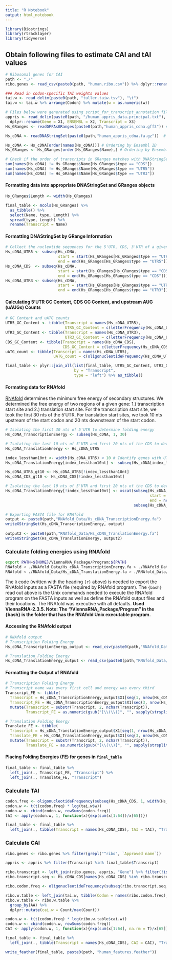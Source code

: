 ```yaml
---
title: "R Notebook"
output: html_notebook
---
```


```r
library(Biostrings)
library(rtracklayer)
library(tidyverse)
```

## Obtain following files to estimate CAI and tAI values
```r
# Ribosomal genes for CAI
path <- "./"
ribo.genes <- read_csv(paste0(path, "human.ribo.csv")) %>% dplyr::rename(Gene = `Approved symbol`) 

### Read in codon-specific TAI weights values
tai.w <- read_delim(paste0(path, "tuller.taiw.tsv"), "\t")
tai.w <- tai.w %>% arrange(Codon) %>% mutate(w = as.numeric(w))
```

```r
# Files below were generated using script_for_transcript_annotation file
appris <- read_delim(paste0(path, "/human_appris_data.principal.txt"), "\t", col_names = F) %>% 
  dplyr::rename(Gene = X1, ENSEMBL = X2, Transcript = X3)
Hs_GRanges <- readGFFAsGRanges(paste0(path,"human_appris_cdna.gff3")) # Reading in GFF file with 5'UTR, CDS, 3'UTR annotations

Hs_cDNA <- readDNAStringSet(paste0(path,"human_appris_cdna.fa.gz"))  # Reading in nucleotide sequences for each transcript
```

```r
Hs_cDNA <- Hs_cDNA[order(names(Hs_cDNA))] # Ordering by Ensembl ID
Hs_GRanges <- Hs_GRanges[order(Hs_GRanges$Name),] # Ordering by Ensembl IDs

# Check if the order of transcripts in GRanges matches with DNAStringSet
sum(names(Hs_cDNA) != Hs_GRanges$Name[Hs_GRanges$type == "CDS"])
sum(names(Hs_cDNA) != Hs_GRanges$Name[Hs_GRanges$type == "UTR5"])
sum(names(Hs_cDNA) != Hs_GRanges$Name[Hs_GRanges$type == "UTR3"])
```

#### Formatting data into appropriate DNAStringSet and GRanges objects
```r
Hs_GRanges$Length <- width(Hs_GRanges)

final_table <- mcols(Hs_GRanges) %>% 
  as_tibble() %>%
  select(Name, type, Length) %>%
  spread(type, Length) %>%
  rename(Transcript = Name)

```

#### Formatting DNAStringSet by GRange Information
```r
# Collect the nucleotide sequences for the 5'UTR, CDS, 3'UTR of a given gene
Hs_cDNA_UTR5 <- subseq(Hs_cDNA, 
                       start = start(Hs_GRanges[Hs_GRanges$type == "UTR5"]),
                       end = end(Hs_GRanges[Hs_GRanges$type == "UTR5"]))
Hs_cDNA_CDS  <- subseq(Hs_cDNA,
                       start = start(Hs_GRanges[Hs_GRanges$type == "CDS"]),
                       end = end(Hs_GRanges[Hs_GRanges$type == "CDS"]))
Hs_cDNA_UTR3 <- subseq(Hs_cDNA,
                       start = start(Hs_GRanges[Hs_GRanges$type == "UTR3"]),
                       end = end(Hs_GRanges[Hs_GRanges$type == "UTR3"]))
```

#### Calculating 5'UTR GC Content, CDS GC Content, and upstream AUG (uAUGs) Counts
```r
# GC Content and uATG counts
UTR5_GC_Content <- tibble(Transcript = names(Hs_cDNA_UTR5),
                          UTR5_GC_Content = c(letterFrequency(Hs_cDNA_UTR5, "CG", as.prob = T)))
UTR3_GC_Content <- tibble(Transcript = names(Hs_cDNA_UTR3),
                          UTR3_GC_Content = c(letterFrequency(Hs_cDNA_UTR3, "CG", as.prob = T)))
CDS_GC_Content <- tibble(Transcript = names(Hs_cDNA_CDS),
                         CDS_GC_Content = c(letterFrequency(Hs_cDNA_CDS, "CG", as.prob = T)))
uATG_count <- tibble(Transcript = names(Hs_cDNA_UTR5),
                     uATG_count = c(oligonucleotideFrequency(Hs_cDNA_UTR5, 3)[, "ATG"]))

final_table <- plyr::join_all(list(final_table, UTR5_GC_Content, UTR3_GC_Content, CDS_GC_Content, uATG_count), 
                              by = "Transcript", 
                              type = "left") %>% as_tibble()
```


#### Formating data for RNAfold 
[RNAfold](https://www.tbi.univie.ac.at/RNA/RNAfold.1.html) determines the minimum free energy of secondary structures. We determined the free energy of two regions of a given gene: 1.) transcription start site and 2.) translation start site. For the transcription start site, we took the first 30 nts of the 5'UTR. For translation start sites, we took 10 nts upstream of the start codon and 20 nts downstream of the start codon.
```r
# Isolating the first 30 nts of 5'UTR to determine folding energy
Hs_cDNA_TranscriptionEnergy <- subseq(Hs_cDNA, 1, 30)

# Isolating the last 10 nts of 5'UTR and first 20 nts of the CDS to determine folding energy
Hs_cDNA_TranslationEnergy <- Hs_cDNA_UTR5

index_lessthan10nt <- width(Hs_cDNA_UTR5) < 10 # Identify genes with UTR5 seqs less than 10 nts
Hs_cDNA_TranslationEnergy[index_lessthan10nt] <- subseq(Hs_cDNA[index_lessthan10nt], 1, 30) # For these genes, calculate FE based on first 30nts of CDS

Hs_cDNA_UTR5_gt10 <- Hs_cDNA_UTR5[!index_lessthan10nt]
Hs_cDNA_CDS_gt10 <- Hs_cDNA_CDS[!index_lessthan10nt]

# Isolating the last 10 nts of 5'UTR and first 20 nts of the CDS to determine folding energy
Hs_cDNA_TranslationEnergy[!index_lessthan10nt] <- xscat(subseq(Hs_cDNA_UTR5_gt10,
                                                               start = (nchar(Hs_cDNA_UTR5_gt10) - 9),
                                                               end = nchar(Hs_cDNA_UTR5_gt10)),
                                                        subseq(Hs_cDNA_CDS_gt10, 1, 20))
```

```r
# Exporting FASTA file for RNAfold
output <- paste0(path,"RNAfold_Data/Hs_cDNA_TranscriptionEnergy.fa")
writeXStringSet(Hs_cDNA_TranscriptionEnergy, output)
 
output2 <- paste0(path,"RNAfold_Data/Hs_cDNA_TranslationEnergy.fa")
writeXStringSet(Hs_cDNA_TranslationEnergy, output2)
```

### Calculate folding energies using RNAfold
```bash
export PATH=${HOME}/ViennaRNA_Package/Program:${PATH}
RNAfold < ./RNAfold_Data/Hs_cDNA_TranscriptionEnergy.fa > ./RNAfold_Data/Hs_cDNA_TranscriptionEnergy.out
RNAfold < ./RNAfold_Data/Hs_cDNA_TranslationEnergy.fa > ./RNAfold_Data/Hs_cDNA_TranslationEnergy.out
```

The `R` code (written with the heading `{r}` above) is needed to export the RNAfold inputs as a FASTA file (required by RNAfold program). The `{bash}` read out above is the Unix commands needed to execute the RNAfold program on the FASTA inputs as well as define the RNAfold output files and their locations. The RNAfold was executive with all defaults. **Used ViennaRNA-2.3.5. Note: The "/ViennaRNA_Package/Program" in the {bash} is the folder that has the RNAfold Unix executable program.**

#### Accessing the RNAfold output
```r
# RNAfold output
# Transcription Folding Energy
Hs_cDNA_TranscriptionEnergy_output <- read_csv(paste0(path,"RNAfold_Data/Hs_cDNA_TranscriptionEnergy.out"), col_names = FALSE)

# Translation Folding Energy
Hs_cDNA_TranslationEnergy_output <- read_csv(paste0(path,"RNAfold_Data/Hs_cDNA_TranslationEnergy.out"), col_names = FALSE)
```

#### Formatting the Output of RNAfold
```r
# Transcription Folding Energy
# Transcript name was every first cell and energy was every third
Transcript_FE <- tibble(
  Transcript = Hs_cDNA_TranscriptionEnergy_output$X1[seq(1, nrow(Hs_cDNA_TranscriptionEnergy_output), 3)],
  Transcript_FE = Hs_cDNA_TranscriptionEnergy_output$X1[seq(3, nrow(Hs_cDNA_TranscriptionEnergy_output), 3)]) %>%
  mutate(Transcript = substr(Transcript, 2, nchar(Transcript)),
         Transcript_FE = as.numeric(gsub("[\\(\\)]", "", sapply(strsplit(Transcript_FE," "), tail, 1))))

# Translation Folding Energy
Translate_FE <- tibble(
  Transcript = Hs_cDNA_TranslationEnergy_output$X1[seq(1, nrow(Hs_cDNA_TranslationEnergy_output),3)],
  Translate_FE = Hs_cDNA_TranslationEnergy_output$X1[seq(3, nrow(Hs_cDNA_TranslationEnergy_output),3)]) %>%
  mutate(Transcript = substr(Transcript, 2, nchar(Transcript)),
         Translate_FE = as.numeric(gsub("[\\(\\)]", "", sapply(strsplit(Translate_FE," "), tail, 1))))
```

#### Placing Folding Energies (FE) for genes in `final_table`
```r
final_table <- final_table %>%
  left_join(., Transcript_FE, "Transcript") %>%
  left_join(., Translate_FE, "Transcript")
```

### Calculate TAI
```r
codon.freq <- oligonucleotideFrequency(subseq(Hs_cDNA_CDS, 1, width(Hs_cDNA_CDS)-3), 3, step = 3)
codon.w <- t(t(codon.freq) * log(tai.w$w))
codon.w <- cbind(codon.w, rowSums(codon.freq))
tAI <- apply(codon.w, 1, function(x){exp(sum(x[1:64])/x[65])}) 

final_table <- final_table %>%
  left_join(., tibble(Transcript = names(Hs_cDNA_CDS), tAI = tAI), "Transcript")
```

### Calculate CAI
```r
ribo.genes <- ribo.genes %>% filter(grepl("^ribo", `Approved name`))

appris <- appris %>% filter(Transcript %in% final_table$Transcript)

ribo.transcript <- left_join(ribo.genes, appris, "Gene") %>% filter(!is.na(Transcript))
ribo.transcript.seq <- Hs_cDNA_CDS[names(Hs_cDNA_CDS) %in% ribo.transcript$Transcript]
```

```r
ribo.codon.freq <- oligonucleotideFrequency(subseq(ribo.transcript.seq, 1, width(ribo.transcript.seq)-3), 3, step = 3) %>% colSums()

ribo.w.table <- left_join(tai.w, tibble(Codon = names(ribo.codon.freq), Count = ribo.codon.freq), "Codon")
ribo.w.table <- ribo.w.table %>%
  group_by(AA) %>%
  dplyr::mutate(cai.w = Count/max(Count))

codon.w <- t(t(codon.freq) * log(ribo.w.table$cai.w))
codon.w <- cbind(codon.w, rowSums(codon.freq))
CAI <- apply(codon.w, 1, function(x){exp(sum(x[1:64], na.rm = T)/x[65])}) 

final_table <- final_table %>%
  left_join(., tibble(Transcript = names(Hs_cDNA_CDS), CAI = CAI), "Transcript")
```

```r
write_feather(final_table, paste0(path, "human_features.feather"))
```

